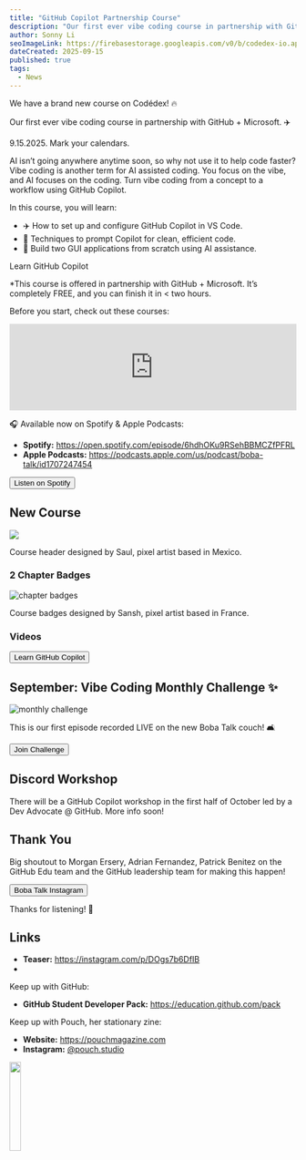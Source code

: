 ```yaml
---
title: "GitHub Copilot Partnership Course"
description: "Our first ever vibe coding course in partnership with GitHub + Microsoft. ✈️"
author: Sonny Li
seoImageLink: https://firebasestorage.googleapis.com/v0/b/codedex-io.appspot.com/o/blogs%2Fgithub-copilot-partnership%2Fbanner.gif?alt=media&token=0230fb79-8aa8-45d5-8c5d-30760aa0ac66
dateCreated: 2025-09-15
published: true
tags:
  - News
---
```


We have a brand new course on Codédex! 🔥

Our first ever vibe coding course in partnership with GitHub + Microsoft. ✈️

9.15.2025. Mark your calendars.

AI isn’t going anywhere anytime soon, so why not use it to help code faster? Vibe coding is another term for AI assisted coding. You focus on the vibe, and AI focuses on the coding. Turn vibe coding from a concept to a workflow using GitHub Copilot.

In this course, you will learn:

- ✈️ How to set up and configure GitHub Copilot in VS Code.
- 📝 Techniques to prompt Copilot for clean, efficient code.
- 🚀 Build two GUI applications from scratch using AI assistance.

Learn GitHub Copilot

*This course is offered in partnership with GitHub + Microsoft. It’s completely FREE, and you can finish it in < two hours.
 
Before you start, check out these courses:

<iframe style={{ borderRadius: "12px" }} src="https://open.spotify.com/embed/episode/6hdhOKu9RSehBBMCZfPFRL?utm_source=generator&theme=0" width="100%" height="152" frameBorder="0" allowFullScreen allow="autoplay; clipboard-write; encrypted-media; fullscreen; picture-in-picture" loading="lazy"></iframe>

🎧 Available now on Spotify & Apple Podcasts:

- **Spotify:** https://open.spotify.com/episode/6hdhOKu9RSehBBMCZfPFRL
- **Apple Podcasts:** https://podcasts.apple.com/us/podcast/boba-talk/id1707247454

<div style={{ display: "flex", justifyContent: "center", marginBottom: "1.2rem", transform: "scale(.9)" }}>
  <a href="https://open.spotify.com/episode/6hdhOKu9RSehBBMCZfPFRL?si=13d8939cd0b94026" style={{ all: "unset" }} target="_blank" and rel="noopener noreferrer"><Button variant="yellow">Listen on Spotify</Button></a>
</div>

## New Course

![](https://i.imgur.com/O5cje6V.png)

Course header designed by Saul, pixel artist based in Mexico.

### 2 Chapter Badges

![chapter badges](https://i.imgur.com/L7YGFV6.gif)

Course badges designed by Sansh, pixel artist based in France.

### Videos

<div style={{ display: "flex", justifyContent: "center", marginBottom: "1.2rem", transform: "scale(.9)" }}>
  <a href="https://codedex.io/github-copilot" style={{ all: "unset" }} target="_blank" and rel="noopener noreferrer"><Button variant="yellow">Learn GitHub Copilot</Button></a>
</div>

## September: Vibe Coding Monthly Challenge ✨

![monthly challenge](https://i.imgur.com/5YOGoQa.gif)

This is our first episode recorded LIVE on the new Boba Talk couch! 🛋️

<div style={{ display: "flex", justifyContent: "center", marginBottom: "1.2rem", transform: "scale(.9)" }}>
  <a href="https://www.codedex.io/community/monthly-challenge/29PdKh6HlO830ewYtEjD" style={{ all: "unset" }} target="_blank" and rel="noopener noreferrer"><Button variant="yellow">Join Challenge</Button></a>
</div>

## Discord Workshop

There will be a GitHub Copilot workshop in the first half of October led by a Dev Advocate @ GitHub. More info soon!

## Thank You

Big shoutout to Morgan Ersery, Adrian Fernandez, Patrick Benitez on the GitHub Edu team and the GitHub leadership team for making this happen!

<div style={{ display: "flex", justifyContent: "center", marginBottom: "1.2rem", transform: "scale(.9)" }}>
  <a href="https://www.instagram.com/bobatalk.pod" style={{ all: "unset" }} target="_blank" and rel="noopener noreferrer"><Button variant="yellow">Boba Talk Instagram</Button></a>
</div>

Thanks for listening! 🧋

## Links

- **Teaser:** https://instagram.com/p/DOgs7b6DfIB
- 


Keep up with GitHub:

- **GitHub Student Developer Pack:** ⁠https://education.github.com/pack


Keep up with Pouch, her stationary zine:

- **Website:** ⁠⁠https://pouchmagazine.com
- ⁠**Instagram:** ⁠[@pouch.studio](https://instagram.com/pouch.studio)

<img src="https://i.imgur.com/9OYEZh0.png" width="20%" />
